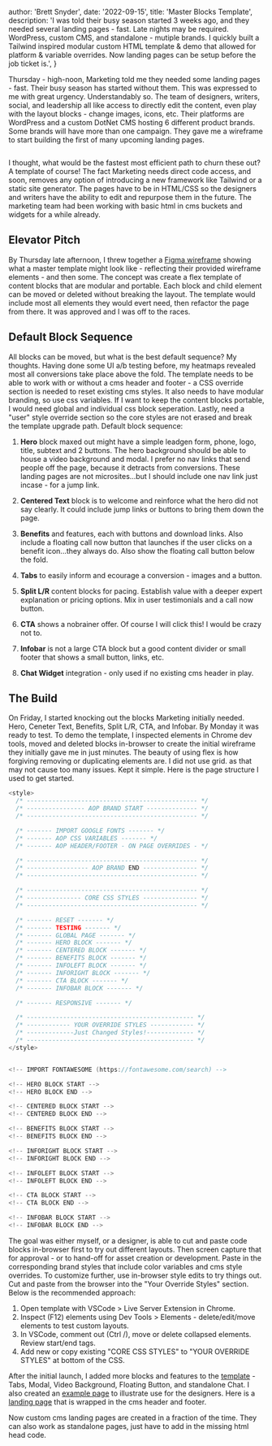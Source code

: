 
  author: 'Brett Snyder',
  date: '2022-09-15',
  title: 'Master Blocks Template',
  description:
    'I was told their busy season started 3 weeks ago, and they needed several landing pages - fast. Late nights may be required. WordPress, custom CMS, and standalone - mutiple brands. I quickly built a Tailwind inspired modular custom HTML template & demo that allowed for platform & variable overrides. Now landing pages can be setup before the job ticket is.',
}


Thursday - high-noon, Marketing told me they needed some landing pages - fast. Their busy season has started without them. This was expressed to me with great urgency. Understandably so. The team of designers, writers, social, and leadership all like access to directly edit the content, even play with the layout blocks - change images, icons, etc. Their platforms are WordPress and a custom DotNet CMS hosting 6 different product brands. Some brands will have more than one campaign. They gave me a wireframe to start building the first of many upcoming landing pages.

<Image src={masterBlocks} alt="" />

I thought, what would be the fastest most efficient path to churn these out? A template of course! The fact Marketing needs direct code access, and soon, removes any option of introducing a new framework like Tailwind or a static site generator. The pages have to be in HTML/CSS so the designers and writers have the ability to edit and repurpose them in the future. The marketing team had been working with basic html in cms buckets and widgets for a while already.

## Elevator Pitch

By Thursday late afternoon, I threw together a <a href="https://www.figma.com/file/RsPli1nlGQuaH6KcpPDWCd/Master-LP-Blocks-Graybox?node-id=0%3A1" target="samples">Figma wireframe</a> showing what a master template might look like - reflecting their provided wireframe elements - and then some. The concept was create a flex template of content blocks that are modular and portable. Each block and child element can be moved or deleted without breaking the layout. The template would include most all elements they would evert need, then refactor the page from there. It was approved and I was off to the races.

## Default Block Sequence

All blocks can be moved, but what is the best default sequence? My thoughts. Having done some UI a/b testing before, my heatmaps revealed most all conversions take place above the fold. The template needs to be able to work with or without a cms header and footer - a CSS override section is needed to reset existing cms styles. It also needs to have modular branding, so use css variables. If I want to keep the content blocks portable, I would need global and individual css block seperation. Lastly, need a "user" style override section so the core styles are not erased and break the template upgrade&nbsp;path. Default block sequence:

1. **Hero** block maxed out might have a simple leadgen form, phone, logo, title, subtext and 2 buttons. The hero background should be able to house a video background and modal. I prefer no nav links that send people off the page, because it detracts from conversions. These landing pages are not microsites...but I should include one nav link just incase - for a jump link.

2. **Centered Text** block is to welcome and reinforce what the hero did not say clearly. It could include jump links or buttons to bring them down the page.

3. **Benefits** and features, each with buttons and download links. Also include a floating call now button that launches if the user clicks on a benefit icon...they always do. Also show the floating call button below the fold.

4. **Tabs** to easily inform and ecourage a conversion - images and a button.

5. **Split L/R** content blocks for pacing. Establish value with a deeper expert explanation or pricing options. Mix in user testimonials and a call now button.

6. **CTA** shows a nobrainer offer. Of course I will click this! I would be crazy not to.

7. **Infobar** is not a large CTA block but a good content divider or small footer that shows a small button, links, etc.

8. **Chat Widget** integration - only used if no existing cms header in play.

## The Build

On Friday, I started knocking out the blocks Marketing initially needed. Hero, Ceneter Text, Benefits, Split L/R, CTA, and Infobar. By Monday it was ready to test. To demo the template, I inspected elements in Chrome dev tools, moved and deleted blocks in-browser to create the initial wireframe they initially gave me in just minutes. The beauty of using flex is how forgiving removing or duplicating elements are. I did not use grid. as that may not cause too many issues. Kept it simple. Here is the page structure I used to get started.

```c
<style>
  /* ----------------------------------------------- */
  /* ---------------- AOP BRAND START -------------- */
  /* ----------------------------------------------- */

  /* ------- IMPORT GOOGLE FONTS ------- */
  /* ------- AOP CSS VARIABLES ------- */
  /* ------- AOP HEADER/FOOTER - ON PAGE OVERRIDES - */

  /* ----------------------------------------------- */
  /* ----------------- AOP BRAND END --------------- */
  /* ----------------------------------------------- */

  /* ----------------------------------------------- */
  /* --------------- CORE CSS STYLES --------------- */
  /* ----------------------------------------------- */

  /* ------- RESET ------- */
  /* ------- TESTING ------- */
  /* ------- GLOBAL PAGE ------- */
  /* ------- HERO BLOCK ------- */
  /* ------- CENTERED BLOCK ------- */
  /* ------- BENEFITS BLOCK ------- */
  /* ------- INFOLEFT BLOCK ------- */
  /* ------- INFORIGHT BLOCK ------- */
  /* ------- CTA BLOCK ------- */
  /* ------- INFOBAR BLOCK ------- */

  /* ------- RESPONSIVE ------- */

  /* ---------------------------------------------- */
  /* ------------ YOUR OVERRIDE STYLES ------------ */
  /* -------------Just Changed Styles!------------- */
  /* ---------------------------------------------- */
</style>


<!-- IMPORT FONTAWESOME (https://fontawesome.com/search) -->

<!-- HERO BLOCK START -->
<!-- HERO BLOCK END -->

<!-- CENTERED BLOCK START -->
<!-- CENTERED BLOCK END -->

<!-- BENEFITS BLOCK START -->
<!-- BENEFITS BLOCK END -->

<!-- INFORIGHT BLOCK START -->
<!-- INFORIGHT BLOCK END -->

<!-- INFOLEFT BLOCK START -->
<!-- INFOLEFT BLOCK END -->

<!-- CTA BLOCK START -->
<!-- CTA BLOCK END -->

<!-- INFOBAR BLOCK START -->
<!-- INFOBAR BLOCK END -->
```

The goal was either myself, or a designer, is able to cut and paste code blocks in-browser first to try out different layouts. Then screen capture that for approval - or to hand-off for asset creation or development. Paste in the corresponding brand styles that include color variables and cms style overrides. To customize further, use in-browser style edits to try things out. Cut and paste from the browser into the "Your Override Styles" section. Below is the recommended&nbsp;approach:

1. Open template with VSCode > Live Server Extension in Chrome.
2. Inspect (F12) elements using Dev Tools > Elements - delete/edit/move elements to test custom layouts.
3. In VSCode, comment out (Ctrl /), move or delete collapsed elements. Review start/end tags.
4. Add new or copy existing "CORE CSS STYLES" to "YOUR OVERRIDE STYLES" at bottom of the CSS.

After the initial launch, I added more blocks and features to the <a href="https://www.brettsnyder.me/demo/master-blocks/aop-master-lp-blocks.html" target="samples">template</a> - Tabs, Modal, Video Background, Floating Button, and standalone Chat. I also created an <a href="https://www.brettsnyder.me/demo/master-blocks/example-aop-lp.html" target="samples">example page</a> to illustrate use for the designers. Here is a <a href="https://www.calvertacademy.com/landing/private-learning-experience-with-accreditation/" target="samples">landing page</a> that is wrapped in the cms header and footer.

Now custom cms landing pages are created in a fraction of the time. They can also work as standalone pages, just have to add in the missing html head&nbsp;code.
